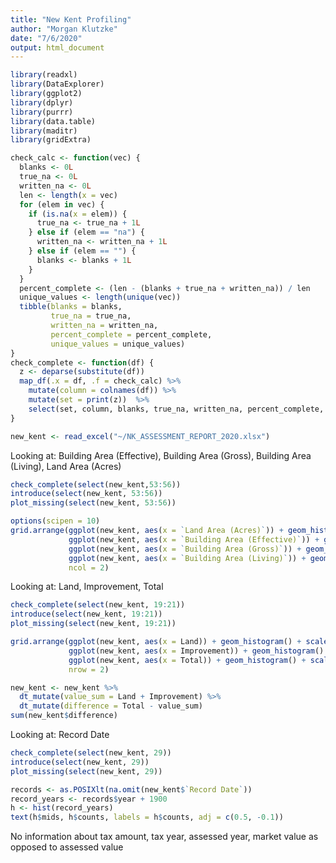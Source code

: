 ```yaml
---
title: "New Kent Profiling"
author: "Morgan Klutzke"
date: "7/6/2020"
output: html_document
---
```


```r
library(readxl)
library(DataExplorer)
library(ggplot2)
library(dplyr)
library(purrr)
library(data.table)
library(maditr)
library(gridExtra)
```

```r
check_calc <- function(vec) {
  blanks <- 0L
  true_na <- 0L
  written_na <- 0L
  len <- length(x = vec)
  for (elem in vec) {
    if (is.na(x = elem)) {
      true_na <- true_na + 1L
    } else if (elem == "na") {
      written_na <- written_na + 1L
    } else if (elem == "") {
      blanks <- blanks + 1L
    }
  }
  percent_complete <- (len - (blanks + true_na + written_na)) / len
  unique_values <- length(unique(vec))
  tibble(blanks = blanks,
         true_na = true_na,
         written_na = written_na,
         percent_complete = percent_complete,
         unique_values = unique_values)
}
check_complete <- function(df) {
  z <- deparse(substitute(df))
  map_df(.x = df, .f = check_calc) %>%
    mutate(column = colnames(df)) %>%
    mutate(set = print(z))  %>%
    select(set, column, blanks, true_na, written_na, percent_complete, unique_values)
}
```

```r
new_kent <- read_excel("~/NK_ASSESSMENT_REPORT_2020.xlsx")
```

Looking at: Building Area (Effective), Building Area (Gross), Building Area (Living), Land Area (Acres)

```r
check_complete(select(new_kent,53:56))
introduce(select(new_kent, 53:56))
plot_missing(select(new_kent, 53:56))
```
```r
options(scipen = 10)
grid.arrange(ggplot(new_kent, aes(x = `Land Area (Acres)`)) + geom_histogram() + scale_x_log10(), 
             ggplot(new_kent, aes(x = `Building Area (Effective)`)) + geom_histogram() + scale_x_log10(), 
             ggplot(new_kent, aes(x = `Building Area (Gross)`)) + geom_histogram() + scale_x_log10(), 
             ggplot(new_kent, aes(x = `Building Area (Living)`)) + geom_histogram() + scale_x_log10(),
             ncol = 2)
```

Looking at: Land, Improvement, Total

```r
check_complete(select(new_kent, 19:21))
introduce(select(new_kent, 19:21))
plot_missing(select(new_kent, 19:21))
```
```r
grid.arrange(ggplot(new_kent, aes(x = Land)) + geom_histogram() + scale_x_log10(), 
             ggplot(new_kent, aes(x = Improvement)) + geom_histogram() + scale_x_log10(), 
             ggplot(new_kent, aes(x = Total)) + geom_histogram() + scale_x_log10(), 
             nrow = 2)
```
```r
new_kent <- new_kent %>%
  dt_mutate(value_sum = Land + Improvement) %>%
  dt_mutate(difference = Total - value_sum)
sum(new_kent$difference)
```

Looking at: Record Date

```r
check_complete(select(new_kent, 29))
introduce(select(new_kent, 29))
plot_missing(select(new_kent, 29))
```
```r
records <- as.POSIXlt(na.omit(new_kent$`Record Date`))
record_years <- records$year + 1900
h <- hist(record_years)
text(h$mids, h$counts, labels = h$counts, adj = c(0.5, -0.1))
```

No information about tax amount, tax year, assessed year, market value as opposed to assessed value
